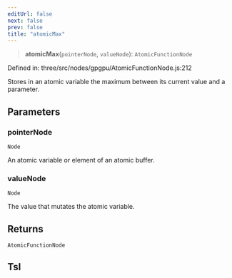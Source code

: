 ```yaml
---
editUrl: false
next: false
prev: false
title: "atomicMax"
---
```


> **atomicMax**(`pointerNode`, `valueNode`): `AtomicFunctionNode`

Defined in: three/src/nodes/gpgpu/AtomicFunctionNode.js:212

Stores in an atomic variable the maximum between its current value and a parameter.

## Parameters

### pointerNode

`Node`

An atomic variable or element of an atomic buffer.

### valueNode

`Node`

The value that mutates the atomic variable.

## Returns

`AtomicFunctionNode`

## Tsl
